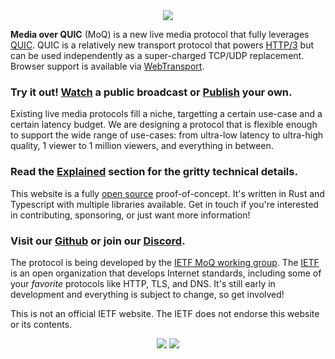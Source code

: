 
<center>
	<img src="img/logo-full.svg" className="h-24" />
</center>

**Media over QUIC** (MoQ) is a new live media protocol that fully leverages
[QUIC](https://quicwg.org/). QUIC is a relatively new transport protocol that powers
[HTTP/3](https://en.wikipedia.org/wiki/HTTP/3) but can be used independently as a super-charged
TCP/UDP replacement. Browser support is available via
[WebTransport](https://developer.mozilla.org/en-US/docs/Web/API/WebTransport).

### Try it out! [Watch](/watch) a public broadcast or [Publish](/publish) your own.

Existing live media protocols fill a niche, targetting a certain use-case and a certain latency
budget. We are designing a protocol that is flexible enough to support the wide range of use-cases:
from ultra-low latency to ultra-high quality, 1 viewer to 1 million viewers, and everything in
between.

### Read the [Explained](/explained) section for the gritty technical details.

This website is a fully [open source](/github) proof-of-concept. It's written in Rust and Typescript
with multiple libraries available. Get in touch if you're interested in contributing, sponsoring, or
just want more information!

### Visit our [Github](/github) or join our [Discord](https://discord.gg/FCYF3p99mr).

The protocol is being developed by the
[IETF MoQ working group](https://datatracker.ietf.org/group/moq/about/). The
[IETF](https://www.ietf.org/) is an open organization that develops Internet standards, including
some of your _favorite_ protocols like HTTP, TLS, and DNS. It's still early in development and
everything is subject to change, so get involved!

This is not an official IETF website. The IETF does not endorse this website or its contents.

<center>
	<Link href="https://ietf.org">
		<img src="img/ietf.svg" className="m-4 inline h-12" />
	</Link>
	<Link href="https://quicwg.org/">
		<img src="img/quic.svg" className="m-4 inline h-12" />
	</Link>
</center>
